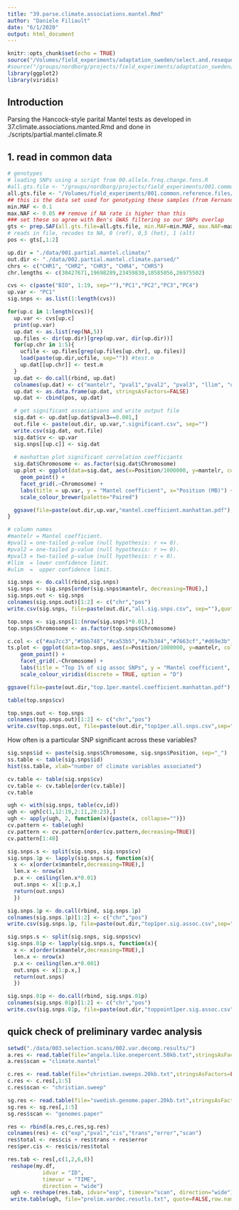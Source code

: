 ```yaml
---
title: "39.parse.climate.associations.mantel.Rmd"
author: "Daniele Filiault"
date: "6/1/2020"
output: html_document
---
```


```r
knitr::opts_chunk$set(echo = TRUE)
source("/Volumes/field_experiments/adaptation_sweden/select.and.resequence/002.scripts/00.allele.freq.change.fxns.R")
#source("/groups/nordborg/projects/field_experiments/adaptation_sweden/select.and.resequence/002.scripts/00.allele.freq.change.fxns.R")
library(ggplot2)
library(viridis)
```

## Introduction
Parsing the Hancock-style parital Mantel tests as developed in 37.climate.associations.manted.Rmd and done in ./scripts/partial.mantel.climate.R

## 1. read in common data
```r
# genotypes
# loading SNPs using a script from 00.allele.freq.change.fxns.R
#all.gts.file <- "/groups/nordborg/projects/field_experiments/001.common.reference.files/006.field.SNPs.Fernando/02_2.3M_Swedes220.175k.prior15.gauss4.ts99.5.BIALLELIC.csv"
all.gts.file <- "/Volumes/field_experiments/001.common.reference.files/006.field.SNPs.Fernando/02_2.3M_Swedes220.175k.prior15.gauss4.ts99.5.BIALLELIC.csv"
## this is the data set used for genotyping these samples (from Fernando)
min.MAF <- 0.1
max.NAF <- 0.05 ## remove if NA rate is higher than this
### set these so agree with Ben's GWAS filtering so our SNPs overlap
gts <- prep.SAF(all.gts.file=all.gts.file, min.MAF=min.MAF, max.NAF=max.NAF)
# reads in file, recodes to NA, 0 (ref), 0,5 (het), 1 (alt)
pos <- gts[,1:2]

up.dir = "./data/001.partial.mantel.climate/"
out.dir <- "./data/002.partial.mantel.climate.parsed/"
chrs <- c("CHR1", "CHR2", "CHR3", "CHR4", "CHR5")
chr.lengths <- c(30427671,19698289,23459830,18585056,26975502)
```


```r
cvs <- c(paste("BIO", 1:19, sep=""),"PC1","PC2","PC3","PC4")
up.var <- "PC1"
sig.snps <- as.list(1:length(cvs))

for(up.c in 1:length(cvs)){
  up.var <- cvs[up.c]
  print(up.var)
  up.dat <- as.list(rep(NA,5))
  up.files <- dir(up.dir)[grep(up.var, dir(up.dir))]
  for(up.chr in 1:5){
    ucfile <- up.files[grep(up.files[up.chr], up.files)]
    load(paste(up.dir,ucfile, sep="")) #test.m
    up.dat[[up.chr]] <- test.m
  }
  up.dat <- do.call(rbind, up.dat)
  colnames(up.dat) <- c("mantelr", "pval1","pval2", "pval3", "llim", "ulim")
  up.dat <- as.data.frame(up.dat, stringsAsFactors=FALSE)
  up.dat <- cbind(pos, up.dat)

  # get significant associations and write output file
  sig.dat <- up.dat[up.dat$pval3==0.001,]
  out.file <- paste(out.dir, up.var,".significant.csv", sep="")
  write.csv(sig.dat, out.file)
  sig.dat$cv <- up.var
  sig.snps[[up.c]] <- sig.dat
  
  # manhattan plot significant correlation coefficiants
  sig.dat$Chromosome <- as.factor(sig.dat$Chromosome)
  up.plot <- ggplot(data=sig.dat, aes(x=Position/1000000, y=mantelr, color=Chromosome)) + 
    geom_point() +
    facet_grid(.~Chromosome) +
    labs(title = up.var, y = "Mantel coefficient", x="Position (MB)") +
    scale_colour_brewer(palette="Paired")

  ggsave(file=paste(out.dir,up.var,"mantel.coefficient.manhattan.pdf"), width=12, height=4, plot=up.plot)
}

# column names
#mantelr = Mantel coefficient.
#pval1 = one-tailed p-value (null hypothesis: r <= 0).
#pval2 = one-tailed p-value (null hypothesis: r >= 0).
#pval3 = two-tailed p-value (null hypothesis: r = 0).
#llim  = lower confidence limit.
#ulim  =  upper confidence limit.
```

```r
sig.snps <- do.call(rbind,sig.snps)
sig.snps <- sig.snps[order(sig.snps$mantelr, decreasing=TRUE),]
sig.snps.out <- sig.snps
colnames(sig.snps.out)[1:2] <- c("chr","pos")
write.csv(sig.snps, file=paste(out.dir,"all.sig.snps.csv", sep=""),quote=FALSE, row.names=FALSE)

top.snps <- sig.snps[1:(nrow(sig.snps)*0.01),]
top.snps$Chromosome <- as.factor(top.snps$Chromosome)

c.col <- c("#aa7cc3","#5bb748","#ca53b5","#a7b344","#7663cf","#d69e3b","#588dcc","#c9522e","#47b4a3","#d33f60","#61b271","#9e466d","#5d7934","#de7e98","#956b30","#d98a65")
ts.plot <- ggplot(data=top.snps, aes(x=Position/1000000, y=mantelr, color=cv)) + 
    geom_point() +
    facet_grid(.~Chromosome) +
    labs(title = "Top 1% of sig assoc SNPs", y = "Mantel coefficient", x="Position (MB)") +
    scale_colour_viridis(discrete = TRUE, option = "D")

ggsave(file=paste(out.dir,"top.1per.mantel.coefficient.manhattan.pdf"), width=12, height=4, plot=ts.plot)

table(top.snps$cv)

top.snps.out <- top.snps
colnames(top.snps.out)[1:2] <- c("chr","pos")
write.csv(top.snps.out, file=paste(out.dir,"top1per.all.snps.csv",sep=""), quote=FALSE,row.names=FALSE)
```

How often is a particular SNP significant across these variables?

```r
sig.snps$id <- paste(sig.snps$Chromosome, sig.snps$Position, sep="_")
ss.table <- table(sig.snps$id)
hist(ss.table, xlab="number of climate variables associated")

cv.table <- table(sig.snps$cv)
cv.table <- cv.table[order(cv.table)]
cv.table

ugh <- with(sig.snps, table(cv,id))
ugh <- ugh[c(1,12:19,2:11,20:23),]
ugh <- apply(ugh, 2, function(x){paste(x, collapse="")})
cv.pattern <- table(ugh)
cv.pattern <- cv.pattern[order(cv.pattern,decreasing=TRUE)]
cv.pattern[1:40]
```

```r
sig.snps.s <- split(sig.snps, sig.snps$cv)
sig.snps.1p <- lapply(sig.snps.s, function(x){
  x <- x[order(x$mantelr,decreasing=TRUE),]
  len.x <- nrow(x)
  p.x <- ceiling(len.x*0.01)
  out.snps <- x[1:p.x,]
  return(out.snps)
  })

sig.snps.1p <- do.call(rbind, sig.snps.1p)
colnames(sig.snps.1p)[1:2] <- c("chr","pos")
write.csv(sig.snps.1p, file=paste(out.dir,"top1per.sig.assoc.csv",sep=""), quote=FALSE)
```

```r
sig.snps.s <- split(sig.snps, sig.snps$cv)
sig.snps.01p <- lapply(sig.snps.s, function(x){
  x <- x[order(x$mantelr,decreasing=TRUE),]
  len.x <- nrow(x)
  p.x <- ceiling(len.x*0.001)
  out.snps <- x[1:p.x,]
  return(out.snps)
  })

sig.snps.01p <- do.call(rbind, sig.snps.01p)
colnames(sig.snps.01p)[1:2] <- c("chr","pos")
write.csv(sig.snps.01p, file=paste(out.dir,"toppoint1per.sig.assoc.csv",sep=""), quote=FALSE)
```

## quick check of preliminary vardec analysis
```r

setwd("./data/003.selection.scans/002.var.decomp.results/")
a.res <- read.table(file="angela.like.onepercent.50kb.txt",stringsAsFactors=FALSE)
a.res$scan = "climate.mantel"

c.res <- read.table(file="christian.sweeps.20kb.txt",stringsAsFactors=FALSE)
c.res <- c.res[,1:5]
c.res$scan <- "christian.sweep"

sg.res <- read.table(file="swedish.genome.paper.20kb.txt",stringsAsFactors=FALSE)
sg.res <- sg.res[,1:5]
sg.res$scan <- "genomes.paper"

res <- rbind(a.res,c.res,sg.res)
colnames(res) <- c("exp","pval","cis","trans","error","scan")
res$total <- res$cis + res$trans + res$error
res$per.cis <- res$cis/res$total

res.tab <- res[,c(1,2,6,8)]
 reshape(my.df,
           idvar = "ID",
           timevar = "TIME",
           direction = "wide")
 ugh <- reshape(res.tab, idvar="exp", timevar="scan", direction="wide")
 write.table(ugh, file="prelim.vardec.resutls.txt", quote=FALSE,row.names=FALSE)
```

